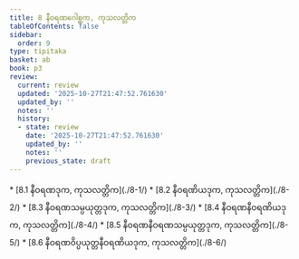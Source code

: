 ```yaml
---
title: 8 နီဝရဏဂေါစ္ဆက, ကုသလတ္တိက
tableOfContents: false
sidebar:
  order: 9
type: tipitaka
basket: ab
book: p3
review:
  current: review
  updated: '2025-10-27T21:47:52.761630'
  updated_by: ''
  notes: ''
  history:
  - state: review
    date: '2025-10-27T21:47:52.761630'
    updated_by: ''
    notes: ''
    previous_state: draft
---
```



<ReviewStatus review={frontmatter.review} showDetails={true} />

<HypothesisAnnotation frontmatter={frontmatter} />

<DynamicBreadcrumb />



<TableOfContents book="p3" section="8">
* [8.1 နီဝရဏဒုက, ကုသလတ္တိက](./8-1/)
* [8.2 နီဝရဏိယဒုက, ကုသလတ္တိက](./8-2/)
* [8.3 နီဝရဏသမ္ပယုတ္တဒုက, ကုသလတ္တိက](./8-3/)
* [8.4 နီဝရဏနီဝရဏိယဒုက, ကုသလတ္တိက](./8-4/)
* [8.5 နီဝရဏနီဝရဏသမ္ပယုတ္တဒုက, ကုသလတ္တိက](./8-5/)
* [8.6 နီဝရဏဝိပ္ပယုတ္တနီဝရဏိယဒုက, ကုသလတ္တိက](./8-6/)
</TableOfContents>